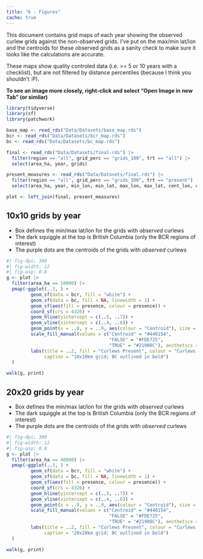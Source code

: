 ```yaml
---
title: "6 - Figures"
cache: true
---
```


This document contains grid maps of each year showing the observed curlew grids
against the non-observed grids. I've put on the max/min lat/lon and the centroids
for these observed grids as a sanity check to make sure it looks like the calculations are 
accurate.

These maps show quality controled data (i.e. >= 5 or 10 years with a checklist), 
but are not filtered by distance percentiles (because I think you shouldn't :P).

**To see an image more closely, right-click and select "Open Image in new Tab" (or similar)**


```r
library(tidyverse)
library(sf)
library(patchwork)

base_map <- read_rds("Data/Datasets/base_map.rds")
bcr <- read_rds("Data/Datasets/bcr_map.rds")
bc <- read_rds("Data/Datasets/bc_map.rds")

final <- read_rds("Data/Datasets/final.rds") |>
  filter(region == "all", grid_perc == "grids_100", trt == "all") |>
  select(area_ha, year, grids)

present_measures <- read_rds("Data/Datasets/final.rds") |>
  filter(region == "all", grid_perc == "grids_100", trt == "present") |>
  select(area_ha, year, min_lon, min_lat, max_lon, max_lat, cent_lon, cent_lat)

plot <- left_join(final, present_measures)

```

## 10x10 grids by year
- Box defines the min/max lat/lon for the grids with *observed* curlews
- The dark squiggle at the top is British Columbia (only the BCR regions of interest)
- The purple dots are the centroids of the grids with *observed* curlews

```r
#| fig-dpi: 300
#| fig-width: 12
#| fig-asp: 0.8
g <- plot |>
  filter(area_ha == 10000) |>
  pmap(~ggplot(..3, ) +
         geom_sf(data = bcr, fill = "white") +
         geom_sf(data = bc, fill = NA, linewidth = 1) +
         geom_sf(aes(fill = presence, colour = presence)) + 
         coord_sf(crs = 4326) +
         geom_hline(yintercept = c(..5, ..7)) +
         geom_vline(xintercept = c(..4, ..6)) +
         geom_point(x = ..8, y = ..9, aes(colour = "Centroid"), size = 4) +
         scale_fill_manual(values = c("Centroid" = "#440154",
                                      "FALSE" = "#FDE725",
                                      "TRUE" = "#21908C"), aesthetics = c("colour", "fill")) +
         labs(title = ..2, fill = "Curlews Present", colour = "Curlews Present",
              caption = "10x10km grid; BC outlined in bold")
  )

walk(g, print)
```

## 20x20 grids by year
- Box defines the min/max lat/lon for the grids with *observed* curlews
- The dark squiggle at the top is British Columbia (only the BCR regions of interest)
- The purple dots are the centroids of the grids with *observed* curlews
```r
#| fig-dpi: 300
#| fig-width: 12
#| fig-asp: 0.8
g <- plot |>
  filter(area_ha == 40000) |>
  pmap(~ggplot(..3, ) +
         geom_sf(data = bcr, fill = "white") +
         geom_sf(data = bc, fill = NA, linewidth = 1) +
         geom_sf(aes(fill = presence, colour = presence)) + 
         coord_sf(crs = 4326) +
         geom_hline(yintercept = c(..5, ..7)) +
         geom_vline(xintercept = c(..4, ..6)) +
         geom_point(x = ..8, y = ..9, aes(colour = "Centroid"), size = 4) +
         scale_fill_manual(values = c("Centroid" = "#440154",
                                      "FALSE" = "#FDE725",
                                      "TRUE" = "#21908C"), aesthetics = c("colour", "fill")) +
         labs(title = ..2, fill = "Curlews Present", colour = "Curlews Present",
              caption = "20x20km grid; BC outlined in bold")
  )

walk(g, print)
```
